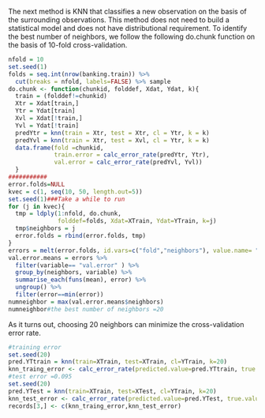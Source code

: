 The next method is KNN that classifies a new observation on the basis of the surrounding observations. This method does not need to build a statistical model and does not have distributional requirement. To identify the best number of neighbors, we follow the following do.chunk function on the basis of 10-fold cross-validation. 

```r
nfold = 10
set.seed(1)
folds = seq.int(nrow(banking.train)) %>%
  cut(breaks = nfold, labels=FALSE) %>% sample
do.chunk <- function(chunkid, folddef, Xdat, Ydat, k){ 
  train = (folddef!=chunkid)
  Xtr = Xdat[train,]
  Ytr = Ydat[train]
  Xvl = Xdat[!train,]
  Yvl = Ydat[!train]
  predYtr = knn(train = Xtr, test = Xtr, cl = Ytr, k = k)
  predYvl = knn(train = Xtr, test = Xvl, cl = Ytr, k = k)
  data.frame(fold =chunkid,
             train.error = calc_error_rate(predYtr, Ytr),
             val.error = calc_error_rate(predYvl, Yvl))
  }
###########
error.folds=NULL
kvec = c(1, seq(10, 50, length.out=5))
set.seed(1)###Take a while to run
for (j in kvec){
  tmp = ldply(1:nfold, do.chunk,
              folddef=folds, Xdat=XTrain, Ydat=YTrain, k=j)
  tmp$neighbors = j
  error.folds = rbind(error.folds, tmp)
}
errors = melt(error.folds, id.vars=c("fold","neighbors"), value.name= "error" )
val.error.means = errors %>%
  filter(variable== "val.error" ) %>%
  group_by(neighbors, variable) %>%
  summarise_each(funs(mean), error) %>%
  ungroup() %>%
  filter(error==min(error))
numneighbor = max(val.error.means$neighbors)
numneighbor#the best number of neighbors =20
```
As it turns out, choosing 20 neighbors can minimize the cross-validation error rate.
```r
#training error
set.seed(20)
pred.YTtrain = knn(train=XTrain, test=XTrain, cl=YTrain, k=20)
knn_traing_error <- calc_error_rate(predicted.value=pred.YTtrain, true.value=YTrain)
#test error =0.095
set.seed(20)
pred.YTest = knn(train=XTrain, test=XTest, cl=YTrain, k=20)
knn_test_error <- calc_error_rate(predicted.value=pred.YTest, true.value=YTest)
records[3,] <- c(knn_traing_error,knn_test_error)
```